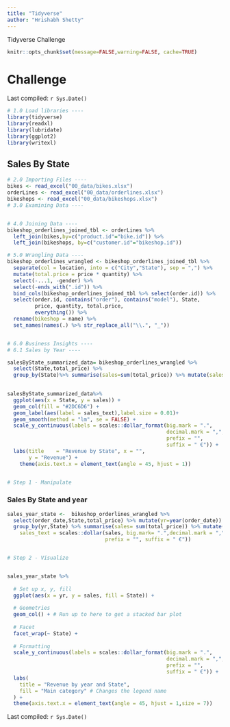 ```yaml
---
title: "Tidyverse"
author: "Hrishabh Shetty"
---
```


::: callout-note
Tidyverse Challenge
:::

```r
knitr::opts_chunk$set(message=FALSE,warning=FALSE, cache=TRUE)
```


# Challenge

Last compiled: `r Sys.Date()`
```r

# 1.0 Load libraries ----
library(tidyverse)
library(readxl)
library(lubridate)
library(ggplot2)
library(writexl)
```


 

## Sales By State

```r
# 2.0 Importing Files ----
bikes <- read_excel("00_data/bikes.xlsx")
orderLines <- read_excel("00_data/orderlines.xlsx")
bikeshops <- read_excel("00_data/bikeshops.xlsx")
# 3.0 Examining Data ----


# 4.0 Joining Data ----
bikeshop_orderlines_joined_tbl <- orderLines %>%
  left_join(bikes,by=c("product.id"="bike.id")) %>%
  left_join(bikeshops, by=c("customer.id"="bikeshop.id"))

# 5.0 Wrangling Data ----
bikeshop_orderlines_wrangled <- bikeshop_orderlines_joined_tbl %>% 
  separate(col = location, into = c("City","State"), sep = ",") %>%
  mutate(total.price = price * quantity) %>%
  select(-...1, -gender) %>%
  select(-ends_with(".id")) %>%
  bind_cols(bikeshop_orderlines_joined_tbl %>% select(order.id)) %>%
  select(order.id, contains("order"), contains("model"), State,
         price, quantity, total.price,
         everything()) %>%
  rename(bikeshop = name) %>%
  set_names(names(.) %>% str_replace_all("\\.", "_"))


# 6.0 Business Insights ----
# 6.1 Sales by Year ----

salesByState_summarized_data= bikeshop_orderlines_wrangled %>%
  select(State,total_price) %>%
  group_by(State)%>% summarise(sales=sum(total_price)) %>% mutate(sales_text = scales::dollar(sales, big.mark= ".",decimal.mark = ",",prefix = "", suffix
                                                                                              = " €"))

salesByState_summarized_data%>%
  ggplot(aes(x = State, y = sales)) +
  geom_col(fill = "#2DC6D6") +
  geom_label(aes(label = sales_text),label.size = 0.01)+
  geom_smooth(method = "lm", se = FALSE) + 
  scale_y_continuous(labels = scales::dollar_format(big.mark = ".", 
                                                    decimal.mark = ",", 
                                                    prefix = "", 
                                                    suffix = " €")) +
  labs(title    = "Revenue by State", x = "",
       y = "Revenue") +
    theme(axis.text.x = element_text(angle = 45, hjust = 1))


# Step 1 - Manipulate
```


### Sales By State and year
```r
sales_year_state <-  bikeshop_orderlines_wrangled %>% 
  select(order_date,State,total_price) %>% mutate(yr=year(order_date)) %>% 
  group_by(yr,State) %>% summarise(sales= sum(total_price)) %>% mutate(
    sales_text = scales::dollar(sales, big.mark= ".",decimal.mark = ",",
                                prefix = "", suffix = " €"))


# Step 2 - Visualize


sales_year_state %>%
  
  # Set up x, y, fill
  ggplot(aes(x = yr, y = sales, fill = State)) +
  
  # Geometries
  geom_col() + # Run up to here to get a stacked bar plot
  
  # Facet
  facet_wrap(~ State) +
  
  # Formatting
  scale_y_continuous(labels = scales::dollar_format(big.mark = ".", 
                                                    decimal.mark = ",", 
                                                    prefix = "", 
                                                    suffix = " €")) +
  labs(
    title = "Revenue by year and State",
    fill = "Main category" # Changes the legend name
  ) + 
  theme(axis.text.x = element_text(angle = 45, hjust = 1,size = 7))
```




Last compiled: `r Sys.Date()`


```r

```


